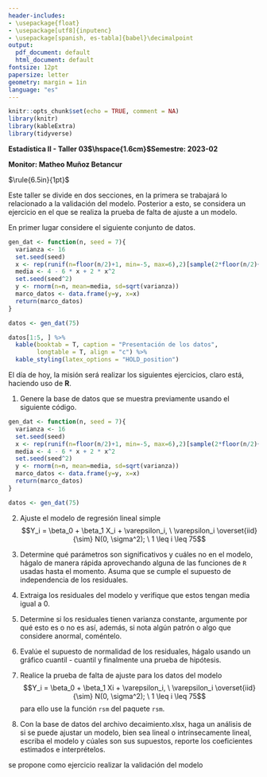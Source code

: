 ```yaml
---
header-includes:
- \usepackage{float}
- \usepackage[utf8]{inputenc}
- \usepackage[spanish, es-tabla]{babel}\decimalpoint
output:
  pdf_document: default
  html_document: default
fontsize: 12pt
papersize: letter
geometry: margin = 1in
language: "es"
---
```


```r
knitr::opts_chunk$set(echo = TRUE, comment = NA)
library(knitr)
library(kableExtra)
library(tidyverse)
```


**Estadística II - Taller 03$\hspace{1.6cm}$Semestre: 2023-02**

**Monitor: Matheo Muñoz Betancur**

$\rule{6.5in}{1pt}$

Este taller se divide en dos secciones, en la primera se trabajará lo relacionado
a la validación del modelo. Posterior a esto, se considera un ejercicio en el que
se realiza la prueba de falta de ajuste a un modelo.

En primer lugar considere el siguiente conjunto de datos.

```r
gen_dat <- function(n, seed = 7){
  varianza <- 16
  set.seed(seed)
  x <- rep(runif(n=floor(n/2)+1, min=-5, max=6),2)[sample(2*floor(n/2)+2,n)]
  media <- 4 - 6 * x + 2 * x^2
  set.seed(seed^2)
  y <- rnorm(n=n, mean=media, sd=sqrt(varianza))
  marco_datos <- data.frame(y=y, x=x)
  return(marco_datos)
}

datos <- gen_dat(75)

datos[1:5, ] %>% 
  kable(booktab = T, caption = "Presentación de los datos",
        longtable = T, align = "c") %>%
  kable_styling(latex_options = "HOLD_position")
```

El día de hoy, la misión será realizar los siguientes ejercicios, claro está,
haciendo uso de **R**.


1. Genere la base de datos que se muestra previamente usando el siguiente código.

```r
gen_dat <- function(n, seed = 7){
  varianza <- 16
  set.seed(seed)
  x <- rep(runif(n=floor(n/2)+1, min=-5, max=6),2)[sample(2*floor(n/2)+2,n)]
  media <- 4 - 6 * x + 2 * x^2
  set.seed(seed^2)
  y <- rnorm(n=n, mean=media, sd=sqrt(varianza))
  marco_datos <- data.frame(y=y, x=x)
  return(marco_datos)
}

datos <- gen_dat(75)
```


2. Ajuste el modelo de regresión lineal simple
$$Y_i = \beta_0 + \beta_1 X_i + \varepsilon_i, \ \varepsilon_i \overset{iid}{\sim} N(0, \sigma^2); \ 1 \leq i \leq 75$$
3. Determine qué parámetros son significativos y cuáles no en el modelo, hágalo de manera rápida aprovechando alguna de las funciones de `R` usadas hasta el momento. \textbf{Nota:} Asuma que se cumple el supuesto de independencia de los residuales. 
4. Extraiga los residuales del modelo y verifique que estos tengan media igual a 0.
5. Determine si los residuales tienen varianza constante, argumente por qué esto
es o no es así, además, si nota algún patrón o algo que considere anormal, coméntelo.
6. Evalúe el supuesto de normalidad de los residuales, hágalo usando un gráfico cuantil - cuantil y finalmente una prueba de hipótesis.
7. Realice la prueba de falta de ajuste para los datos
del modelo $$Y_i = \beta_0 + \beta_1 Xi + \varepsilon_i, \ \varepsilon_i \overset{iid}{\sim} N(0, \sigma^2); \ 1 \leq i \leq 75$$
para ello use la función `rsm` del paquete `rsm`.

8. Con la base de datos del archivo decaimiento.xlsx, haga un análisis
de si se puede ajustar un modelo, bien sea lineal o intrínsecamente lineal,
escriba el modelo y cúales son sus supuestos, reporte los coeficientes
estimados e interprételos.


\textbf{Nota:} se propone como ejercicio realizar la validación del modelo